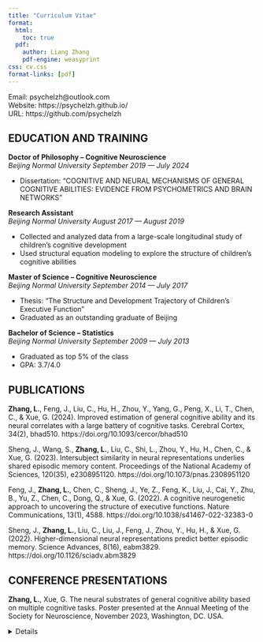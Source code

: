 ```yaml
---
title: "Curriculum Vitae"
format:
  html:
    toc: true
  pdf:
    author: Liang Zhang
    pdf-engine: weasyprint
css: cv.css
format-links: [pdf]
---
```


::: {.print-only .contact-block}
Email: psychelzh\@outlook.com <br> Website: https://psychelzh.github.io/ <br> URL: https://github.com/psychelzh
:::

## EDUCATION AND TRAINING

**Doctor of Philosophy -- Cognitive Neuroscience** <br> *Beijing Normal University* [*September 2019 --- July 2024*]{.cvdate}

-   Dissertation: "COGNITIVE AND NEURAL MECHANISMS OF GENERAL COGNITIVE ABILITIES: EVIDENCE FROM PSYCHOMETRICS AND BRAIN NETWORKS"

**Research Assistant** <br> *Beijing Normal University* [*August 2017 --- August 2019*]{.cvdate}

-   Collected and analyzed data from a large-scale longitudinal study of children's cognitive development
-   Used structural equation modeling to explore the structure of children's cognitive abilities

**Master of Science -- Cognitive Neuroscience** <br> *Beijing Normal University* [*September 2014 --- July 2017*]{.cvdate}

-   Thesis: "The Structure and Development Trajectory of Children's Executive Function"
-   Graduated as an outstanding graduate of Beijing

**Bachelor of Science -- Statistics** <br> *Beijing Normal University* [*September 2009 --- July 2013*]{.cvdate}

-   Graduated as top 5% of the class
-   GPA: 3.7/4.0

## PUBLICATIONS {style="page-break-before: always"}

**Zhang, L.**, Feng, J., Liu, C., Hu, H., Zhou, Y., Yang, G., Peng, X., Li, T., Chen, C., & Xue, G. (2024). Improved estimation of general cognitive ability and its neural correlates with a large battery of cognitive tasks. Cerebral Cortex, 34(2), bhad510. https://doi.org/10.1093/cercor/bhad510

Sheng, J., Wang, S., **Zhang, L.**, Liu, C., Shi, L., Zhou, Y., Hu, H., Chen, C., & Xue, G. (2023). Intersubject similarity in neural representations underlies shared episodic memory content. Proceedings of the National Academy of Sciences, 120(35), e2308951120. https://doi.org/10.1073/pnas.2308951120

Feng, J., **Zhang, L.**, Chen, C., Sheng, J., Ye, Z., Feng, K., Liu, J., Cai, Y., Zhu, B., Yu, Z., Chen, C., Dong, Q., & Xue, G. (2022). A cognitive neurogenetic approach to uncovering the structure of executive functions. Nature Communications, 13(1), 4588. https://doi.org/10.1038/s41467-022-32383-0

Sheng, J., **Zhang, L.**, Liu, C., Liu, J., Feng, J., Zhou, Y., Hu, H., & Xue, G. (2022). Higher-dimensional neural representations predict better episodic memory. Science Advances, 8(16), eabm3829. https://doi.org/10.1126/sciadv.abm3829

## CONFERENCE PRESENTATIONS

**Zhang, L.**, Xue, G. The neural substrates of general cognitive ability based on multiple cognitive tasks. Poster presented at the Annual Meeting of the Society for Neuroscience, November 2023, Washington, DC. USA.

::: {.no-print}
<details>Created based on tutorial of <https://www.cynthiahqy.com/posts/cv-html-pdf/></details>
:::
